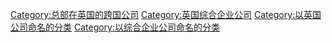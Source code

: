 {{catmore}}
{{Commonscat|Virgin Group}}

[[Category:总部在英国的跨国公司‎|Category:总部在英国的跨国公司‎]]
[[Category:英国综合企业公司‎|Category:英国综合企业公司‎]]
[[Category:以英国公司命名的分类|Category:以英国公司命名的分类]]
[[Category:以综合企业公司命名的分类|Category:以综合企业公司命名的分类]]